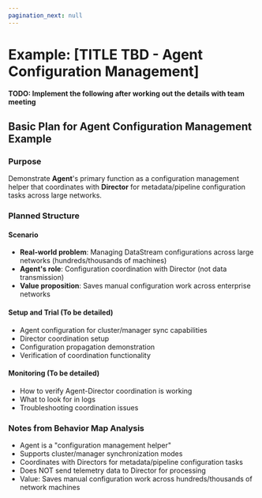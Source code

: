 ```yaml
---
pagination_next: null
---
```


# Example: [TITLE TBD - Agent Configuration Management]

**TODO: Implement the following after working out the details with team meeting**

## Basic Plan for Agent Configuration Management Example

### Purpose
Demonstrate **Agent**'s primary function as a configuration management helper that coordinates with **Director** for metadata/pipeline configuration tasks across large networks.

### Planned Structure

#### Scenario
- **Real-world problem**: Managing DataStream configurations across large networks (hundreds/thousands of machines)
- **Agent's role**: Configuration coordination with Director (not data transmission)
- **Value proposition**: Saves manual configuration work across enterprise networks

#### Setup and Trial (To be detailed)
- Agent configuration for cluster/manager sync capabilities
- Director coordination setup 
- Configuration propagation demonstration
- Verification of coordination functionality

#### Monitoring (To be detailed)
- How to verify Agent-Director coordination is working
- What to look for in logs
- Troubleshooting coordination issues

### Notes from Behavior Map Analysis
- Agent is a "configuration management helper"
- Supports cluster/manager synchronization modes
- Coordinates with Directors for metadata/pipeline configuration tasks
- Does NOT send telemetry data to Director for processing
- Value: Saves manual configuration work across hundreds/thousands of network machines
